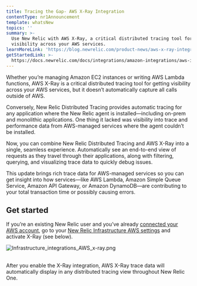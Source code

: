```yaml
---
title: Tracing the Gap- AWS X-Ray Integration
contentType: nr1Announcement
template: whatsNew
topics: ''
summary: >-
  Use New Relic with AWS X-Ray, a critical distributed tracing tool for getting
  visibility across your AWS services.
learnMoreLink: 'https://blog.newrelic.com/product-news/aws-x-ray-integration/'
getStartedLink: >-
  https://docs.newrelic.com/docs/integrations/amazon-integrations/aws-integrations-list/aws-x-ray-monitoring-integration
---
```


Whether you’re managing Amazon EC2 instances or writing AWS Lambda functions, AWS X-Ray is a critical distributed tracing tool for getting visibility across your AWS services, but it doesn’t automatically capture all calls outside of AWS.

Conversely, New Relic Distributed Tracing provides automatic tracing for any application where the New Relic agent is installed—including on-prem and monolithic applications. One thing it lacked was visibility into trace and performance data from AWS-managed services where the agent couldn’t be installed.

Now, you can combine New Relic Distributed Tracing and AWS X-Ray into a single, seamless experience. Automatically see an end-to-end view of requests as they travel through their applications, along with filtering, querying, and visualizing trace data to quickly debug issues.

This update brings rich trace data for AWS-managed services so you can get insight into how services—like AWS Lambda, Amazon Simple Queue Service, Amazon API Gateway, or Amazon DynamoDB—are contributing to your total transaction time or possibly causing errors.

## Get started

If you’re an existing New Relic user and you’ve already [connected your AWS account](https://docs.newrelic.com/docs/integrations/amazon-integrations/get-started/connect-aws-infrastructure), go to your [New Relic Infrastructure AWS settings](https://infrastructure.newrelic.com) and activate X-Ray (see below).

<div
  className="dnd-atom-wrapper type-image context-sdl_editor_representation"
  contentEditable="false"
>
  <div className="dnd-drop-wrapper"><div className="image"><img typeof="foaf:Image" src="https://docs-dev.newrelic.com/sites/default/files/thumbnails/image/Infrastructure_integrations_AWS_x-ray.png" width={777} height={682} alt="Infrastructure_integrations_AWS_x-ray.png" title="Infrastructure_integrations_AWS_x-ray.png"/></div></div><div className="dnd-legend-wrapper" contentEditable="true"/>
</div>

After you enable the X-Ray integration, AWS X-Ray trace data will automatically display in any distributed tracing view throughout New Relic One.
